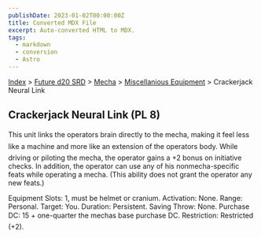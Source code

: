 ```yaml
---
publishDate: 2023-01-02T00:00:00Z
title: Converted MDX File
excerpt: Auto-converted HTML to MDX.
tags:
  - markdown
  - conversion
  - Astro
---
```






[Index](-index) > [Future d20 SRD](future-d20-srd-index) > [Mecha](future-d20-srd-mecha-index) > [Miscellanious Equipment](future-d20-srd-mecha-miscellanious-equipment-index) > Crackerjack Neural Link




## Crackerjack Neural Link (PL 8)


This unit links the operators brain directly to the mecha, making it feel less like a machine and more like an extension of the operators body. While driving or piloting the mecha, the operator gains a +2 bonus on initiative checks. In addition, the operator can use any of his nonmecha-specific feats while operating a mecha. (This ability does not grant the operator any new feats.)



Equipment Slots: 1, must be helmet or cranium.
Activation: None.
Range: Personal.
Target: You.
Duration: Persistent.
Saving Throw: None.
Purchase DC: 15 + one-quarter the mechas base purchase DC.
Restriction: Restricted (+2).



